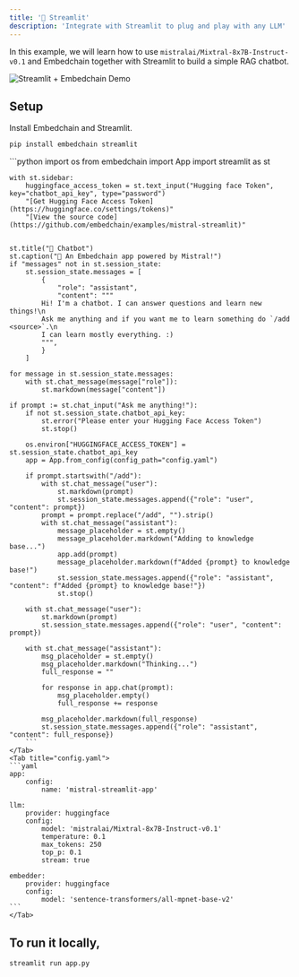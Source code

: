 ```yaml
---
title: '🚀 Streamlit'
description: 'Integrate with Streamlit to plug and play with any LLM'
---
```


In this example, we will learn how to use `mistralai/Mixtral-8x7B-Instruct-v0.1` and Embedchain together with Streamlit to build a simple RAG chatbot.

![Streamlit + Embedchain Demo](https://github.com/embedchain/embedchain/assets/73601258/052f7378-797c-41cf-ac81-f004d0d44dd1)

## Setup

Install Embedchain and Streamlit.
```bash
pip install embedchain streamlit
```
<Tabs>
    <Tab title="app.py">
    ```python
    import os
    from embedchain import App
    import streamlit as st

    with st.sidebar:
        huggingface_access_token = st.text_input("Hugging face Token", key="chatbot_api_key", type="password")
        "[Get Hugging Face Access Token](https://huggingface.co/settings/tokens)"
        "[View the source code](https://github.com/embedchain/examples/mistral-streamlit)"


    st.title("💬 Chatbot")
    st.caption("🚀 An Embedchain app powered by Mistral!")
    if "messages" not in st.session_state:
        st.session_state.messages = [
            {
                "role": "assistant",
                "content": """
            Hi! I'm a chatbot. I can answer questions and learn new things!\n
            Ask me anything and if you want me to learn something do `/add <source>`.\n
            I can learn mostly everything. :)
            """,
            }
        ]

    for message in st.session_state.messages:
        with st.chat_message(message["role"]):
            st.markdown(message["content"])

    if prompt := st.chat_input("Ask me anything!"):
        if not st.session_state.chatbot_api_key:
            st.error("Please enter your Hugging Face Access Token")
            st.stop()

        os.environ["HUGGINGFACE_ACCESS_TOKEN"] = st.session_state.chatbot_api_key
        app = App.from_config(config_path="config.yaml")

        if prompt.startswith("/add"):
            with st.chat_message("user"):
                st.markdown(prompt)
                st.session_state.messages.append({"role": "user", "content": prompt})
            prompt = prompt.replace("/add", "").strip()
            with st.chat_message("assistant"):
                message_placeholder = st.empty()
                message_placeholder.markdown("Adding to knowledge base...")
                app.add(prompt)
                message_placeholder.markdown(f"Added {prompt} to knowledge base!")
                st.session_state.messages.append({"role": "assistant", "content": f"Added {prompt} to knowledge base!"})
                st.stop()

        with st.chat_message("user"):
            st.markdown(prompt)
            st.session_state.messages.append({"role": "user", "content": prompt})

        with st.chat_message("assistant"):
            msg_placeholder = st.empty()
            msg_placeholder.markdown("Thinking...")
            full_response = ""

            for response in app.chat(prompt):
                msg_placeholder.empty()
                full_response += response

            msg_placeholder.markdown(full_response)
            st.session_state.messages.append({"role": "assistant", "content": full_response})
        ```
    </Tab>
    <Tab title="config.yaml">
    ```yaml
    app:
        config:
            name: 'mistral-streamlit-app'

    llm:
        provider: huggingface
        config:
            model: 'mistralai/Mixtral-8x7B-Instruct-v0.1'
            temperature: 0.1
            max_tokens: 250
            top_p: 0.1
            stream: true

    embedder:
        provider: huggingface
        config:
            model: 'sentence-transformers/all-mpnet-base-v2'
    ```
    </Tab>
</Tabs>

## To run it locally,

```bash
streamlit run app.py
```
